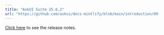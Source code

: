---
title: "AskUI Suite 25.6.2"
url: "https://github.com/askui/docs-mintlify/blob/main/introduction/09-release-notes/01-askui-suite/askui-suite-25-6-2-release-notes.md"
---


[Click here](https://github.com/askui/docs-mintlify/blob/main/introduction/09-release-notes/01-askui-suite/askui-suite-25-6-2-release-notes.md) to see the release notes.
